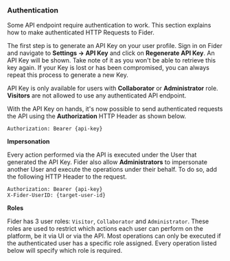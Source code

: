 <h3 id="authentication">Authentication</h3>

Some API endpoint require authentication to work. This section explains how to make authenticated HTTP Requests to Fider.

The first step is to generate an API Key on your user profile. Sign in on Fider and navigate to <strong>Settings -> API Key</strong> and click on <strong>Regenerate API Key</strong>. An API Key will be shown. Take note of it as you won't be able to retrieve this key again. If your Key is lost or has been compromised, you can always repeat this process to generate a new Key.

API Key is only available for users with <strong>Collaborator</strong> or <strong>Administrator</strong> role. <strong>Visitors</strong> are not allowed to use any authenticated API endpoint.

With the API Key on hands, it's now possible to send authenticated requests the API using the <strong>Authorization</strong> HTTP Header as shown below.

```
Authorization: Bearer {api-key}
```

<strong id="impersonation">Impersonation</strong>

Every action performed via the API is executed under the User that generated the API Key. Fider also allow <strong>Administrators</strong> to impersonate another User and execute the operations under their behalf. To do so, add the following HTTP Header to the request.

```
Authorization: Bearer {api-key}
X-Fider-UserID: {target-user-id}
```

<strong id="roles">Roles</strong>

Fider has 3 user roles: `Visitor`, `Collaborator` and `Administrator`. These roles are used to restrict which actions each user can perform on the platform, be it via UI or via the API. Most operations can only be executed if the authenticated user has a specific role assigned. Every operation listed below will specify which role is required.
